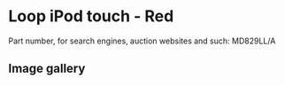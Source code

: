 
# Loop iPod touch - Red

Part number, for search engines, auction websites and such: MD829LL/A

## Image gallery

<div style={{ width: '100%', maxWidth: '768px' }}>
<GalleryComponent
    images={[
      {
        original: "/everysource/MD829.webp",
        thumbnail: "/everypreview/MD829.webp",
      },
      {
        original: "/everysource/MD829_AV1.webp",
        thumbnail: "/everypreview/MD829_AV1.webp",
      },
      {
        original: "/everysource/MD829_AV2.webp",
        thumbnail: "/everypreview/MD829_AV2.webp",
      },
      {
        original: "/everysource/MD829_AV3.webp",
        thumbnail: "/everypreview/MD829_AV3.webp",
      }
    ]}
  />
</div>